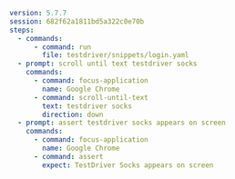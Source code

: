 ```yaml
version: 5.7.7
session: 682f62a1811bd5a322c0e70b
steps:
  - commands:
      - command: run
        file: testdriver/snippets/login.yaml
  - prompt: scroll until text testdriver socks
    commands:
      - command: focus-application
        name: Google Chrome
      - command: scroll-until-text
        text: testdriver socks
        direction: down
  - prompt: assert testdriver socks appears on screen
    commands:
      - command: focus-application
        name: Google Chrome
      - command: assert
        expect: TestDriver Socks appears on screen
```
